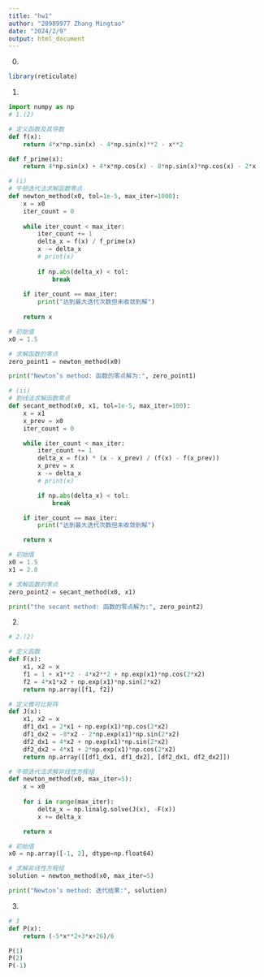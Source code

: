 ```yaml
---
title: "hw1"
author: "20989977 Zhang Mingtao"
date: "2024/2/9"
output: html_document
---  
```

0.
```r
library(reticulate)
```  

1.
```python
import numpy as np
# 1.(2)

# 定义函数及其导数
def f(x):
    return 4*x*np.sin(x) - 4*np.sin(x)**2 - x**2

def f_prime(x):
    return 4*np.sin(x) + 4*x*np.cos(x) - 8*np.sin(x)*np.cos(x) - 2*x

# (i)
# 牛顿迭代法求解函数零点
def newton_method(x0, tol=1e-5, max_iter=1000):
    x = x0
    iter_count = 0
    
    while iter_count < max_iter:
        iter_count += 1
        delta_x = f(x) / f_prime(x)
        x -= delta_x
        # print(x)
        
        if np.abs(delta_x) < tol:
            break
    
    if iter_count == max_iter:
        print("达到最大迭代次数但未收敛到解")
    
    return x

# 初始值
x0 = 1.5

# 求解函数的零点
zero_point1 = newton_method(x0)

print("Newton’s method: 函数的零点解为:", zero_point1)

# (ii)
# 割线法求解函数零点
def secant_method(x0, x1, tol=1e-5, max_iter=100):
    x = x1
    x_prev = x0
    iter_count = 0

    while iter_count < max_iter:
        iter_count += 1
        delta_x = f(x) * (x - x_prev) / (f(x) - f(x_prev))
        x_prev = x
        x -= delta_x
        # print(x)

        if np.abs(delta_x) < tol:
            break

    if iter_count == max_iter:
        print("达到最大迭代次数但未收敛到解")

    return x

# 初始值
x0 = 1.5
x1 = 2.0

# 求解函数的零点
zero_point2 = secant_method(x0, x1)

print("the secant method: 函数的零点解为:", zero_point2)
```

2.
```python
# 2.(2)

# 定义函数
def F(x):
    x1, x2 = x
    f1 = 1 + x1**2 - 4*x2**2 + np.exp(x1)*np.cos(2*x2)
    f2 = 4*x1*x2 + np.exp(x1)*np.sin(2*x2)
    return np.array([f1, f2])

# 定义雅可比矩阵
def J(x):
    x1, x2 = x
    df1_dx1 = 2*x1 + np.exp(x1)*np.cos(2*x2)
    df1_dx2 = -8*x2 - 2*np.exp(x1)*np.sin(2*x2)
    df2_dx1 = 4*x2 + np.exp(x1)*np.sin(2*x2)
    df2_dx2 = 4*x1 + 2*np.exp(x1)*np.cos(2*x2)
    return np.array([[df1_dx1, df1_dx2], [df2_dx1, df2_dx2]])

# 牛顿迭代法求解非线性方程组
def newton_method(x0, max_iter=5):
    x = x0
    
    for i in range(max_iter):
        delta_x = np.linalg.solve(J(x), -F(x))
        x += delta_x

    return x

# 初始值
x0 = np.array([-1, 2], dtype=np.float64)

# 求解非线性方程组
solution = newton_method(x0, max_iter=5)

print("Newton’s method: 迭代结果:", solution)


```

3.
```python
# 3
def P(x):
    return (-5*x**2+3*x+26)/6

P(1)
P(2)
P(-1)

```